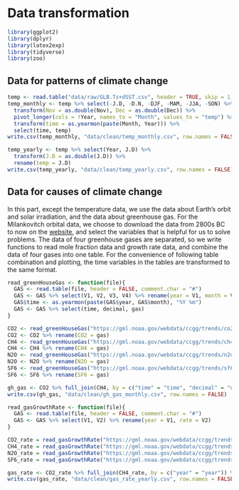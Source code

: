 # Data transformation


```r
library(ggplot2)
library(dplyr)
library(latex2exp)
library(tidyverse)
library(zoo)
```
## Data for patterns of climate change
```r
temp <- read.table("data/raw/GLB.Ts+dSST.csv", header = TRUE, skip = 1, sep = ",")
temp_monthly <- temp %>% select(-J.D, -D.N, -DJF, -MAM, -JJA, -SON) %>% 
  transform(Nov = as.double(Nov), Dec = as.double(Dec)) %>% 
  pivot_longer(cols = !Year, names_to = "Month", values_to = "temp") %>% 
  transform(time = as.yearmon(paste(Month, Year))) %>% 
  select(time, temp)
write.csv(temp_monthly, "data/clean/temp_monthly.csv", row.names = FALSE)
```


```r
temp_yearly <- temp %>% select(Year, J.D) %>% 
  transform(J.D = as.double(J.D)) %>% 
  rename(temp = J.D)
write.csv(temp_yearly, "data/clean/temp_yearly.csv", row.names = FALSE)
```

## Data for causes of climate change
In this part, except the temperature data, we use the data about Earth's orbit and solar irradiation, and the data about greenhouse gas. For the Milankovitch orbital data, we choose to download the data from 2800s BC to now on the [website](https://biocycle.atmos.colostate.edu/shiny/Milankovitch/), and select the variables that is helpful for us to solve problems. The data of four greenhouse gases are separated, so we write functions to read mole fraction data and growth rate data, and combine the data of four gases into one table. For the convenience of following table combination and plotting, the time variables in the tables are transformed to the same format.


```r
read_greenHouseGas <- function(file){
  GAS <- read.table(file, header = FALSE, comment.char = "#")
  GAS <- GAS %>% select(V1, V2, V3, V4) %>% rename(year = V1, month = V2, decimal = V3, gas = V4)
  GAS$time <- as.yearmon(paste(GAS$year, GAS$month), "%Y %m")
  GAS <- GAS %>% select(time, decimal, gas)
}
```

```r
CO2 <- read_greenHouseGas("https://gml.noaa.gov/webdata/ccgg/trends/co2/co2_mm_gl.txt")
CO2 <- CO2 %>% rename(CO2 = gas)
CH4 <- read_greenHouseGas("https://gml.noaa.gov/webdata/ccgg/trends/ch4/ch4_mm_gl.txt")
CH4 <- CH4 %>% rename(CH4 = gas)
N2O <- read_greenHouseGas("https://gml.noaa.gov/webdata/ccgg/trends/n2o/n2o_mm_gl.txt")
N2O <- N2O %>% rename(N2O = gas)
SF6 <- read_greenHouseGas("https://gml.noaa.gov/webdata/ccgg/trends/sf6/sf6_mm_gl.txt")
SF6 <- SF6 %>% rename(SF6 = gas)
```

```r
gh_gas <- CO2 %>% full_join(CH4, by = c("time" = "time", "decimal" = "decimal")) %>% full_join(N2O, by = c("time" = "time", "decimal" = "decimal")) %>% full_join(SF6, by = c("time" = "time", "decimal" = "decimal")) 
write.csv(gh_gas, "data/clean/gh_gas_monthly.csv", row.names = FALSE)
```

```r
read_gasGrowthRate <- function(file){
  GAS <- read.table(file, header = FALSE, comment.char = "#")
  GAS <- GAS %>% select(V1, V2) %>% rename(year = V1, rate = V2)
}
```

```r
CO2_rate = read_gasGrowthRate("https://gml.noaa.gov/webdata/ccgg/trends/co2/co2_gr_gl.txt") %>% rename(CO2 = rate)
CH4_rate = read_gasGrowthRate("https://gml.noaa.gov/webdata/ccgg/trends/ch4/ch4_gr_gl.txt") %>% rename(CH4 = rate)
N2O_rate = read_gasGrowthRate("https://gml.noaa.gov/webdata/ccgg/trends/n2o/n2o_gr_gl.txt") %>% rename(N2O = rate)
SF6_rate = read_gasGrowthRate("https://gml.noaa.gov/webdata/ccgg/trends/sf6/sf6_gr_gl.txt") %>% rename(SF6 = rate)
```


```r
gas_rate <- CO2_rate %>% full_join(CH4_rate, by = c("year" = "year")) %>% full_join(N2O_rate, by = c("year" = "year")) %>% full_join(SF6_rate, by = c("year" = "year")) %>% filter(year >= 1980)
write.csv(gas_rate, "data/clean/gas_rate_yearly.csv", row.names = FALSE)
```


